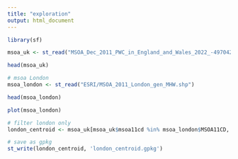 ```yaml
---
title: "exploration"
output: html_document
---
```


```r
library(sf)
```

```r
msoa_uk <- st_read("MSOA_Dec_2011_PWC_in_England_and_Wales_2022_-4970423835205684272/MSOA_Dec_2011_PWC_in_England_and_Wales.shp")
```
```r
head(msoa_uk)
```
```r
# msoa London
msoa_london <- st_read("ESRI/MSOA_2011_London_gen_MHW.shp")
```
```r
head(msoa_london)
```
```r
plot(msoa_london)
```
```r
# filter london only
london_centroid <- msoa_uk[msoa_uk$msoa11cd %in% msoa_london$MSOA11CD, ]
```

```r
# save as gpkg
st_write(london_centroid, 'london_centroid.gpkg')
```

```r

```

